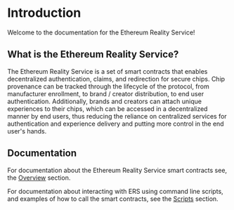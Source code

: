 # Introduction
 
Welcome to the documentation for the Ethereum Reality Service!

## What is the Ethereum Reality Service?

The Ethereum Reality Service is a set of smart contracts that enables decentralized authentication, claims, and redirection for secure chips.
Chip provenance can be tracked through the lifecycle of the protocol, from manufacturer enrollment, to brand / creator distribution, to end user authentication.
Additionally, brands and creators can attach unique experiences to their chips, which can be accessed in a decentralized manner by end users, thus reducing the reliance
on centralized services for authentication and experience delivery and putting more control in the end user's hands.

## Documentation

For documentation about the Ethereum Reality Service smart contracts see, the [Overview](overview/intro.md) section.

For documentation about interacting with ERS using command line scripts, and examples of how to call the smart contracts, see the [Scripts](scripts/intro.md) section.
